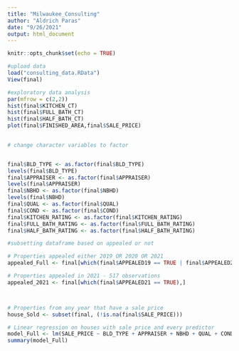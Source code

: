 ```yaml
---
title: "Milwaukee_Consulting"
author: "Aldrich Paras"
date: "9/26/2021"
output: html_document
---
```


```r
knitr::opts_chunk$set(echo = TRUE)
```

```r
#upload data
load("consulting_data.RData")
View(final)
```



```r
#exploratory data analysis
par(mfrow = c(2,2))
hist(final$KITCHEN_CT)
hist(final$FULL_BATH_CT)
hist(final$HALF_BATH_CT)
plot(final$FINISHED_AREA,final$SALE_PRICE)
  
```


```r
# change character variables to factor


final$BLD_TYPE <- as.factor(final$BLD_TYPE)
levels(final$BLD_TYPE)
final$APPRAISER <- as.factor(final$APPRAISER)
levels(final$APPRAISER)
final$NBHD <- as.factor(final$NBHD)
levels(final$NBHD)
final$QUAL <- as.factor(final$QUAL)
final$COND <- as.factor(final$COND)
final$KITCHEN_RATING <- as.factor(final$KITCHEN_RATING)
final$FULL_BATH_RATING <- as.factor(final$FULL_BATH_RATING)
final$HALF_BATH_RATING <- as.factor(final$HALF_BATH_RATING)

```

```r
#subsetting dataframe based on appealed or not

# Properties appealed either 2019 OR 2020 OR 2021
appealed_Full <- final[which(final$APPEALED19 == TRUE | final$APPEALED20 == TRUE | final$APPEALED21 == TRUE),]

# Properties appealed in 2021 - 517 observations
appealed_2021 <- final[which(final$APPEALED21 == TRUE),]



# Properties from any year that have a sale price
house_Sold <- subset(final, (!is.na(final$SALE_PRICE)))

```

```r
# Linear regression on houses with sale price and every predictor
model_Full <- lm(SALE_PRICE ~ BLD_TYPE + APPRAISER + NBHD + QUAL + COND + KITCHEN_CT + KITCHEN_RATING + FULL_BATH_CT + FULL_BATH_RATING + HALF_BATH_CT + HALF_BATH_RATING + YEAR_BUILT + FINISHED_AREA + LAND_SF +  SALE_DATE, data  = house_Sold )
summary(model_Full)
```

